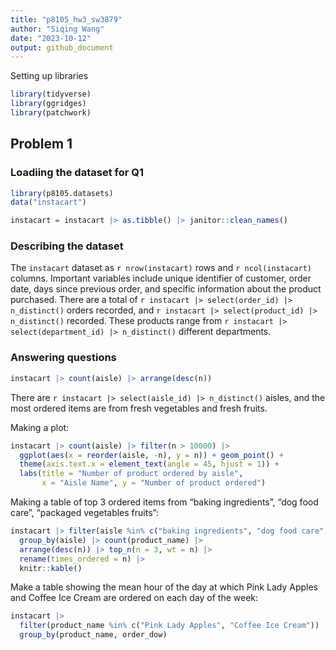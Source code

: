 ```yaml
---
title: "p8105_hw3_sw3879"
author: "Siqing Wang"
date: "2023-10-12"
output: github_document
---
```


Setting up libraries
```r
library(tidyverse)
library(ggridges)
library(patchwork)
```

## Problem 1

### Loadiing the dataset for Q1
```r
library(p8105.datasets)
data("instacart")

instacart = instacart |> as.tibble() |> janitor::clean_names()
```

### Describing the dataset 
The `instacart` dataset as `r nrow(instacart)` rows and `r ncol(instacart)` columns. Important variables include unique identifier of customer, order date, days since previous order, and specific information about the product purchased. There are a total of `r instacart |> select(order_id) |> n_distinct()` orders recorded, and `r instacart |> select(product_id) |> n_distinct()` recorded. These products range from `r instacart |> select(department_id) |> n_distinct()` different departments. 

### Answering questions 
```r
instacart |> count(aisle) |> arrange(desc(n))
```

There are `r instacart |> select(aisle_id) |> n_distinct()` aisles, and the most ordered items are from fresh vegetables and fresh fruits. 

Making a plot: 
```r
instacart |> count(aisle) |> filter(n > 10000) |> 
  ggplot(aes(x = reorder(aisle, -n), y = n)) + geom_point() +
  theme(axis.text.x = element_text(angle = 45, hjust = 1)) +
  labs(title = "Number of product ordered by aisle",
       x = "Aisle Name", y = "Number of product ordered") 
```

Making a table of top 3 ordered items from "baking ingredients", "dog food care", "packaged vegetables fruits":
```r
instacart |> filter(aisle %in% c("baking ingredients", "dog food care", "packaged vegetables fruits")) |> 
  group_by(aisle) |> count(product_name) |> 
  arrange(desc(n)) |> top_n(n = 3, wt = n) |> 
  rename(times_ordered = n) |> 
  knitr::kable()
```

Make a table showing the mean hour of the day at which Pink Lady Apples and Coffee Ice Cream are ordered on each day of the week: 
```r
instacart |>
  filter(product_name %in% c("Pink Lady Apples", "Coffee Ice Cream")) |>
  group_by(product_name, order_dow)
```



